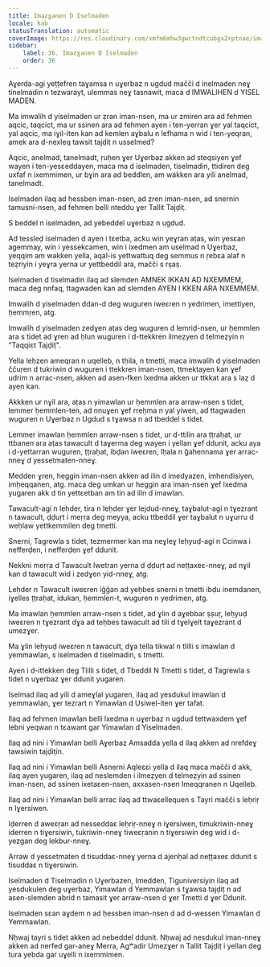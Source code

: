 ```yaml
---
title: Imazɣanen D Iselmaden
locale: kab
statusTranslation: automatic
coverImage: https://res.cloudinary.com/xmfm6mhw3gwctndtcubgx2rptnae/image/upload/v1740337243/small_cover_educacion_fundamental_a051170f1c.webp
sidebar:
    label: 36. Imazɣanen D Iselmaden
    order: 36
---
```

Aɣerda-agi yeṭṭefren taɣamsa n uɣerbaz n ugdud mačči d inelmaden neɣ tinelmadin n tezwarayt, ulemmas neɣ tasnawit, maca d IMWALIHEN d YISEL MADEN.

Ma imwalih d yiselmaden ur ẓran iman-nsen, ma ur zmiren ara ad fehmen aqcic, taqcict, ma ur ssinen ara ad fehmen ayen i ten-yerran ɣer yal taqcict, yal aqcic, ma iɣil-iten kan ad kemlen aɣbalu n lefhama n wid i ten-yeqran, amek ara d-nexleq tawsit tajḍiṭ n usselmed?

Aqcic, anelmad, tanelmadt, ṛuḥen ɣer Uɣerbaz akken ad steqsiyen ɣef wayen i ten-yesɛeddayen, maca ma d iselmaden, tiselmadin, ttidiren deg uxfaf n ixemmimen, ur bɣin ara ad beddlen, am wakken ara yili anelmad, tanelmadt.

Iselmaden ilaq ad ḥessben iman-nsen, ad ẓren iman-nsen, ad snernin tamusni-nsen, ad fehmen belli nteddu ɣer Tallit Tajḍiṭ.

S beddel n iselmaden, ad yebeddel uɣerbaz n ugdud.

Ad tessleḍ iselmaden d ayen i tɛetba, acku win yeɣran aṭas, win yesɛan agemmay, win i yessekcamen, win i ixedmen am uselmad n Uɣerbaz, yeqqim am wakken yella, aqal-is yettwattuq deg semmus n ṛebɛa alaf n teẓriyin i yeɣra yerna ur yettbeddil ara, mačči s rṣaṣ.

Iselmaden d tiselmadin ilaq ad slemden AMNEK IKKAN AD NXEMMEM, maca deg nnfaq, ttagwaden kan ad slemden AYEN I KKEN ARA NXEMMEM.

Imwalih d yiselmaden ddan-d deg wuguren iweɛren n yedrimen, imettiyen, ḥemmṛen, atg.

Imwalih d yiselmaden zedɣen aṭas deg wuguren d lemriḍ-nsen, ur ḥemmlen ara s tidet ad ɣren ad ḥlun wuguren i d-ttekkren ilmeẓyen d telmeẓyin n "Taqqiɛt Tajḍiṭ".

Yella leḥzen ameqran n uqelleb, n tḥila, n tmetti, maca imwalih d yiselmaden ččuṛen d tukriwin d wuguren i ttekkren iman-nsen, ttmektayen kan ɣef udrim n arrac-nsen, akken ad asen-fken lxedma akken ur ttkkat ara s laẓ d ayen kan.

Akkken ur nɣil ara, aṭas n yimawlan ur ḥemmlen ara arraw-nsen s tidet, lemmer ḥemmlen-ten, ad nnuɣen ɣef rreḥma n yal yiwen, ad ttagwaden wuguren n Uɣerbaz n Ugdud s tɣawsa n ad tbeddel s tidet.

Lemmer imawlan ḥemmlen arraw-nsen s tidet, ur d-ttilin ara ṭṭraḥat, ur ttbanen ara aṭas tawacult d taɣerma deg wayen i yellan ɣef ddunit, acku aya i d-yettarran wuguren, ṭṭraḥat, ibḍan iweɛren, lḥala n ǧahennama ɣer arrac-nneɣ d yessetmaten-nneɣ.

Medden ɣren, heggin iman-nsen akken ad ilin d imedyazen, imhendisiyen, imḥeqqanen, atg. maca deg umkan ur heggin ara iman-nsen ɣef lxedma yugaren akk d tin yettɛetban am tin ad ilin d imawlan.

Tawacult-agi n leḥder, tira n leḥder ɣer lejdud-nneɣ, taɣbalut-agi n tɣezrant n tawacult, ḍḍuṛt i meṛṛa deg meyya, acku ttbeddil ɣer taɣbalut n uɣurru d weḥlaw yettkemmilen deg tmetti.

Snerni, Tagrewla s tidet, tezmermer kan ma neɣleɣ leḥyuḍ-agi n Ccinwa i nefferḍen, i nefferḍen ɣef ddunit.

Nekkni meṛṛa d Tawacult Iwetran yerna d ḍḍuṛt ad neṭṭaxeɛ-nneɣ, ad nɣil kan d tawacult wid i zedɣen yid-nneɣ, atg.

Leḥder n Tawacult iweɛren iǧǧan ad yeḥbes snerni n tmetti ibḍu inemdanen, iɣelles ṭṭraḥat, idukan, ḥemmlen-t, wuguren n yedrimen, atg.

Ma imawlan ḥemmlen arraw-nsen s tidet, ad ɣlin d aɣebbar ṣṣuṛ, leḥyuḍ iweɛren n tɣezrant dɣa ad teḥbes tawacult ad tili d tɣelɣelt taɣezrant d umezɣer.

Ma ɣlin leḥyuḍ iweɛren n tawacult, dɣa tella tikwal n tlilli s imawlan d yemmawlan, s iselmaden d tiselmadin, s tmetti.

Ayen i d-ittekken deg Tlilli s tidet, d Tbeddil N Tmetti s tidet, d Tagrewla s tidet n uɣerbaz ɣer ddunit yugaren.

Iselmad ilaq ad yili d ameɣlal yugaren, ilaq ad yesdukul imawlan d yemmawlan, ɣer tezrart n Yimawlan d Usiwel-iten ɣer tafat.

Ilaq ad fehmen imawlan belli lxedma n uɣerbaz n ugdud tettwaxdem ɣef lebni yeqwan n tɛawant gar Yimawlan d Yiselmaden.

Ilaq ad nini i Yimawlan belli Aɣerbaz Amsadda yella d ilaq akken ad nrefdeɣ tawsiwin tajḍiṭin.

Ilaq ad nini i Yimawlan belli Asnerni Aqleɛɛi yella d ilaq maca mačči d akk, ilaq ayen yugaren, ilaq ad neslemden i ilmeẓyen d telmeẓyin ad ssinen iman-nsen, ad ssinen ixetaɛen-nsen, axxasen-nsen Imeqqranen n Uqelleb.

Ilaq ad nini i Yimawlan belli arrac ilaq ad ttwaɛellequen s Tayri mačči s leḥriṛ n Iɣersiwen.

Iḍerren d aweɛṛan ad nesseddaɛ leḥriṛ-nneɣ n iɣersiwen, timukriwin-nneɣ iderren n tiɣersiwin, tukriwin-nneɣ tiweɛṛanin n tiɣersiwin deg wid i d-yezgan deg lekbur-nneɣ.

Arraw d yessetmaten d tisuddaɛ-nneɣ yerna d ajenḥal ad neṭṭaxeɛ ddunit s tisuddaɛ n tiɣersiwin.

Iselmaden d Tiselmadin n Uɣerbazen, Imedden, Tiguniversiyin ilaq ad yesdukulen deg uɣerbaz, Yimawlan d Yemmawlan s tɣawsa tajḍiṭ n ad asen-slemden abrid n tamasit ɣer arraw-nsen d ɣer Tmetti d ɣer Ddunit.

Iselmaden sɛan aɣdem n ad ḥessben iman-nsen d ad d-wessen Yimawlan d Yemmawlan.

Nḥwaj tayri s tidet akken ad nebeddel ddunit. Nḥwaj ad nesdukul iman-nneɣ akken ad nerfed gar-aneɣ Merra, Agʷadir Umezɣer n Tallit Tajḍiṭ i yellan deg tura yebda gar uɣelli n ixemmimen.

